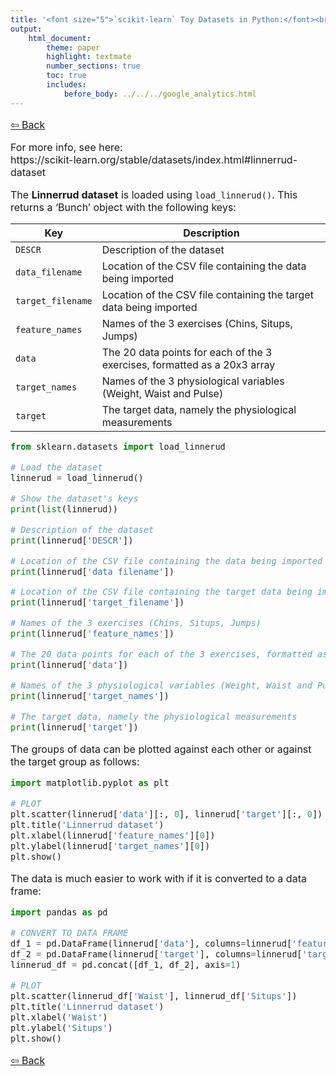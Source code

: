 ```yaml
---
title: '<font size="5">`scikit-learn` Toy Datasets in Python:</font><br>Linnerrud dataset'
output:
    html_document:
        theme: paper
        highlight: textmate
        number_sections: true
        toc: true
        includes:
            before_body: ../../../google_analytics.html
---
```


<font size="3">

<a href="../../python.html" target="_blank">⇦ Back</a>

For more info, see here:  
https://scikit-learn.org/stable/datasets/index.html#linnerrud-dataset

The **Linnerrud dataset** is loaded using `load_linnerud()`. This
returns a 'Bunch' object with the following keys:

| Key | Description |
|-----|-------------------------------------------------------------|
| `DESCR` | Description of the dataset |
| `data_filename` | Location of the CSV file containing the data being imported |
| `target_filename` | Location of the CSV file containing the target data being imported |
| `feature_names` | Names of the 3 exercises (Chins, Situps, Jumps) |
| `data` | The 20 data points for each of the 3 exercises, formatted as a 20x3 array |
| `target_names` | Names of the 3 physiological variables (Weight, Waist and Pulse) |
| `target` | The target data, namely the physiological measurements |

```python
from sklearn.datasets import load_linnerud

# Load the dataset
linnerud = load_linnerud()

# Show the dataset's keys
print(list(linnerud))
```

```python
# Description of the dataset
print(linnerud['DESCR'])
```

```python
# Location of the CSV file containing the data being imported
print(linnerud['data_filename'])
```

```python
# Location of the CSV file containing the target data being imported
print(linnerud['target_filename'])
```

```python
# Names of the 3 exercises (Chins, Situps, Jumps)
print(linnerud['feature_names'])
```

```python
# The 20 data points for each of the 3 exercises, formatted as a 20x3 array
print(linnerud['data'])
```

```python
# Names of the 3 physiological variables (Weight, Waist and Pulse)
print(linnerud['target_names'])
```

```python
# The target data, namely the physiological measurements
print(linnerud['target'])
```

The groups of data can be plotted against each other or against the target
group as follows:

```python
import matplotlib.pyplot as plt

# PLOT
plt.scatter(linnerud['data'][:, 0], linnerud['target'][:, 0])
plt.title('Linnerrud dataset')
plt.xlabel(linnerud['feature_names'][0])
plt.ylabel(linnerud['target_names'][0])
plt.show()
```

The data is much easier to work with if it is converted to a data frame:

```python
import pandas as pd

# CONVERT TO DATA FRAME
df_1 = pd.DataFrame(linnerud['data'], columns=linnerud['feature_names'])
df_2 = pd.DataFrame(linnerud['target'], columns=linnerud['target_names'])
linnerud_df = pd.concat([df_1, df_2], axis=1)

# PLOT
plt.scatter(linnerud_df['Waist'], linnerud_df['Situps'])
plt.title('Linnerrud dataset')
plt.xlabel('Waist')
plt.ylabel('Situps')
plt.show()
```

<a href="../../python.html" target="_blank">⇦ Back</a>

</font>
